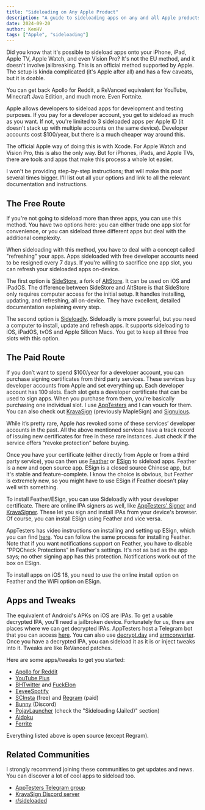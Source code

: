 ```yaml
---
title: "Sideloading on Any Apple Product"
description: "A guide to sideloading apps on any and all Apple products."
date: 2024-09-20
author: KenHV
tags: ["Apple", "sideloading"]
---
```


Did you know that it's possible to sideload apps onto your iPhone, iPad, Apple TV, Apple Watch, and even Vision Pro? It's not the EU method, and it doesn't involve jailbreaking. This is an official method supported by Apple. The setup is kinda complicated (it's Apple after all) and has a few caveats, but it is doable.

You can get back Apollo for Reddit, a ReVanced equivalent for YouTube, Minecraft Java Edition, and much more. Even Fortnite.

Apple allows developers to sideload apps for development and testing purposes. If you pay for a developer account, you get to sideload as much as you want. If not, you're limited to 3 sideloaded apps per Apple ID (it doesn't stack up with multiple accounts on the same device). Developer accounts cost $100/year, but there is a much cheaper way around this.

The official Apple way of doing this is with Xcode. For Apple Watch and Vision Pro, this is also the only way. But for iPhones, iPads, and Apple TVs, there are tools and apps that make this process a whole lot easier.

I won't be providing step-by-step instructions; that will make this post several times bigger. I'll list out all your options and link to all the relevant documentation and instructions.

## The Free Route

If you're not going to sideload more than three apps, you can use this method. You have two options here: you can either trade one app slot for convenience, or you can sideload three different apps but deal with the additional complexity.

When sideloading with this method, you have to deal with a concept called "refreshing" your apps. Apps sideloaded with free developer accounts need to be resigned every 7 days. If you're willing to sacrifice one app slot, you can refresh your sideloaded apps on-device.

The first option is [SideStore](https://sidestore.io/), a fork of [AltStore](https://altstore.io/). It can be used on iOS and iPadOS. The difference between SideStore and AltStore is that SideStore only requires computer access for the initial setup. It handles installing, updating, and refreshing, all on-device. They have excellent, detailed documentation explaining every step.

The second option is [Sideloadly](https://sideloadly.io/). Sideloadly is more powerful, but you need a computer to install, update and refresh apps. It supports sideloading to iOS, iPadOS, tvOS and Apple Silicon Macs. You get to keep all three free slots with this option.

## The Paid Route

If you don’t want to spend $100/year for a developer account, you can purchase signing certificates from third party services. These services buy developer accounts from Apple and set everything up. Each developer account has 100 slots. Each slot gets a developer certificate that can be used to sign apps. When you purchase from them, you're basically purchasing one individual slot. I use [AppTesters](https://apptesters.org/) and I can vouch for them. You can also check out [KravaSign](https://kravasign.com/) (previously MapleSign) and [Signulous](https://www.signulous.com/).

While it’s pretty rare, Apple _has_ revoked some of these services’ developer accounts in the past. All the above mentioned services have a track record of issuing new certificates for free in these rare instances. Just check if the service offers “revoke protection” before buying.

Once you have your certificate (either directly from Apple or from a third party service), you can then use [Feather](https://github.com/khcrysalis/Feather) or [ESign](https://esign.yyyue.xyz/) to sideload apps. Feather is a new and open source app. ESign is a closed source Chinese app, but it's stable and feature-complete. I know the choice is obvious, but Feather is extremely new, so you might have to use ESign if Feather doesn't play well with something.

To install Feather/ESign, you can use Sideloadly with your developer certificate. There are online IPA signers as well, like [AppTesters' Signer](https://sign.apptesters.org/) and [KravaSigner](https://sign.kravasign.com/). These let you sign and install IPAs from your device's browser. Of course, you can install ESign using Feather and vice versa.

AppTesters has video instructions on installing and setting up ESign, which you can find [here](https://apptesters.org/instructions/). You can follow the same process for installing Feather. Note that if you want notifications support on Feather, you have to disable "PPQCheck Protections" in Feather's settings. It's not as bad as the app says; no other signing app has this protection. Notifications work out of the box on ESign.

To install apps on iOS 18, you need to use the online install option on Feather and the WiFi option on ESign.

## Apps and Tweaks

The equivalent of Android's APKs on iOS are IPAs. To get a usable decrypted IPA, you'll need a jailbroken device. Fortunately for us, there are places where we can get decrypted IPAs. AppTesters host a Telegram bot that you can access [here](https://t.me/AppleTesters/58881). You can also use [decrypt.day](https://decrypt.day/) and [armconverter](https://armconverter.com/decryptedappstore/us). Once you have a decrypted IPA, you can sideload it as it is or inject tweaks into it. Tweaks are like ReVanced patches.

Here are some apps/tweaks to get you started:

- [Apollo for Reddit](https://balackburn.github.io/Apollo/)
- [YouTube Plus](https://github.com/dayanch96/YTLite)
- [BHTwitter](https://github.com/BandarHL/BHTwitter) and [FuckElon](https://github.com/ghl3m0n/FuckElon/)
- [EeveeSpotify](https://github.com/whoeevee/EeveeSpotify)
- [SCInsta](https://github.com/SoCuul/SCInsta) (free) and [Regram](https://regram.fouadraheb.com/) (paid)
- [Bunny](https://github.com/pyoncord/BunnyTweak) (Discord)
- [PojavLauncher](https://pojavlauncherteam.github.io/INSTALL.html#ios) (check the "Sideloading (Jailed)" section)
- [Aidoku](https://aidoku.app/)
- [Ferrite](https://www.kingbri.dev/ferrite)

Everything listed above is open source (except Regram).

## Related Communities

I strongly recommend joining these communities to get updates and news. You can discover a lot of cool apps to sideload too.

- [AppTesters Telegram group](https://t.me/AppleTesters)
- [KravaSign Discord server](https://discord.gg/kravasign)
- [r/sideloaded](https://reddit.com/r/sideloaded)
